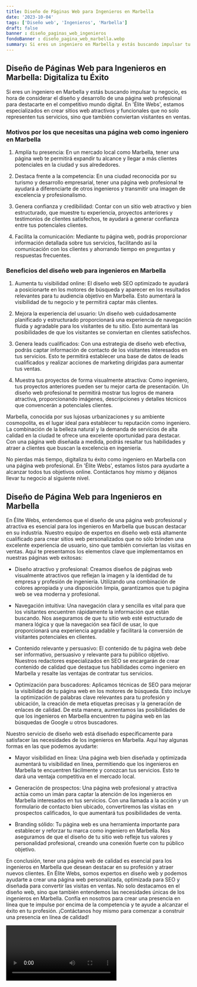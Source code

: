 ```yaml
---
title: Diseño de Páginas Web para Ingenieros en Marbella
date: '2023-10-04'
tags: ['Diseño web', 'Ingenieros', 'Marbella']
draft: false
banner : diseño_paginas_web_ingenieros
fondoBanner : diseño_pagina_web_marbella.webp
summary: Si eres un ingeniero en Marbella y estás buscando impulsar tu negocio, es hora de considerar el diseño y desarrollo de una página web profesional para destacarte en el competitivo mundo digital. En 'Élite Webs', estamos especializados en crear sitios web atractivos y funcionales que no solo representen tus servicios, sino que también conviertan visitantes en ventas.
---
```


## Diseño de Páginas Web para Ingenieros en Marbella: Digitaliza tu Éxito

Si eres un ingeniero en Marbella y estás buscando impulsar tu negocio, es hora de considerar el diseño y desarrollo de una página web profesional para destacarte en el competitivo mundo digital. En 'Élite Webs', estamos especializados en crear sitios web atractivos y funcionales que no solo representen tus servicios, sino que también conviertan visitantes en ventas.

### Motivos por los que necesitas una página web como ingeniero en Marbella

1. Amplía tu presencia: En un mercado local como Marbella, tener una página web te permitirá expandir tu alcance y llegar a más clientes potenciales en la ciudad y sus alrededores. 

2. Destaca frente a la competencia: En una ciudad reconocida por su turismo y desarrollo empresarial, tener una página web profesional te ayudará a diferenciarte de otros ingenieros y transmitir una imagen de excelencia y profesionalismo.

3. Genera confianza y credibilidad: Contar con un sitio web atractivo y bien estructurado, que muestre tu experiencia, proyectos anteriores y testimonios de clientes satisfechos, te ayudará a generar confianza entre tus potenciales clientes.

4. Facilita la comunicación: Mediante tu página web, podrás proporcionar información detallada sobre tus servicios, facilitando así la comunicación con los clientes y ahorrando tiempo en preguntas y respuestas frecuentes.

### Beneficios del diseño web para ingenieros en Marbella

1. Aumenta tu visibilidad online: El diseño web SEO optimizado te ayudará a posicionarte en los motores de búsqueda y aparecer en los resultados relevantes para tu audiencia objetivo en Marbella. Esto aumentará la visibilidad de tu negocio y te permitirá captar más clientes.

2. Mejora la experiencia del usuario: Un diseño web cuidadosamente planificado y estructurado proporcionará una experiencia de navegación fluida y agradable para los visitantes de tu sitio. Esto aumentará las posibilidades de que los visitantes se conviertan en clientes satisfechos.

3. Genera leads cualificados: Con una estrategia de diseño web efectiva, podrás captar información de contacto de los visitantes interesados en tus servicios. Esto te permitirá establecer una base de datos de leads cualificados y realizar acciones de marketing dirigidas para aumentar tus ventas.

4. Muestra tus proyectos de forma visualmente atractiva: Como ingeniero, tus proyectos anteriores pueden ser tu mejor carta de presentación. Un diseño web profesional te permitirá mostrar tus logros de manera atractiva, proporcionando imágenes, descripciones y detalles técnicos que convencerán a potenciales clientes.

Marbella, conocida por sus lujosas urbanizaciones y su ambiente cosmopolita, es el lugar ideal para establecer tu reputación como ingeniero. La combinación de la belleza natural y la demanda de servicios de alta calidad en la ciudad te ofrece una excelente oportunidad para destacar. Con una página web diseñada a medida, podrás resaltar tus habilidades y atraer a clientes que buscan la excelencia en ingeniería.

No pierdas más tiempo, digitaliza tu éxito como ingeniero en Marbella con una página web profesional. En 'Élite Webs', estamos listos para ayudarte a alcanzar todos tus objetivos online. Contáctanos hoy mismo y déjanos llevar tu negocio al siguiente nivel.

<GifSeo />

<Cta />

## Diseño de Página Web para Ingenieros en Marbella

En Élite Webs, entendemos que el diseño de una página web profesional y atractiva es esencial para los ingenieros en Marbella que buscan destacar en su industria. Nuestro equipo de expertos en diseño web está altamente cualificado para crear sitios web personalizados que no sólo brinden una excelente experiencia de usuario, sino que también conviertan las visitas en ventas. Aquí te presentamos los elementos clave que implementamos en nuestras páginas web exitosas:

- Diseño atractivo y profesional: Creamos diseños de páginas web visualmente atractivos que reflejan la imagen y la identidad de tu empresa y profesión de ingeniería. Utilizando una combinación de colores apropiada y una disposición limpia, garantizamos que tu página web se vea moderna y profesional.

- Navegación intuitiva: Una navegación clara y sencilla es vital para que los visitantes encuentren rápidamente la información que están buscando. Nos aseguramos de que tu sitio web esté estructurado de manera lógica y que la navegación sea fácil de usar, lo que proporcionará una experiencia agradable y facilitará la conversión de visitantes potenciales en clientes.

- Contenido relevante y persuasivo: El contenido de tu página web debe ser informativo, persuasivo y relevante para tu público objetivo. Nuestros redactores especializados en SEO se encargarán de crear contenido de calidad que destaque tus habilidades como ingeniero en Marbella y resalte las ventajas de contratar tus servicios.

- Optimización para buscadores: Aplicamos técnicas de SEO para mejorar la visibilidad de tu página web en los motores de búsqueda. Esto incluye la optimización de palabras clave relevantes para tu profesión y ubicación, la creación de meta etiquetas precisas y la generación de enlaces de calidad. De esta manera, aumentamos las posibilidades de que los ingenieros en Marbella encuentren tu página web en las búsquedas de Google u otros buscadores.

Nuestro servicio de diseño web está diseñado específicamente para satisfacer las necesidades de los ingenieros en Marbella. Aquí hay algunas formas en las que podemos ayudarte:

- Mayor visibilidad en línea: Una página web bien diseñada y optimizada aumentará tu visibilidad en línea, permitiendo que los ingenieros en Marbella te encuentren fácilmente y conozcan tus servicios. Esto te dará una ventaja competitiva en el mercado local.

- Generación de prospectos: Una página web profesional y atractiva actúa como un imán para captar la atención de los ingenieros en Marbella interesados en tus servicios. Con una llamada a la acción y un formulario de contacto bien ubicado, convertiremos las visitas en prospectos calificados, lo que aumentará tus posibilidades de venta.

- Branding sólido: Tu página web es una herramienta importante para establecer y reforzar tu marca como ingeniero en Marbella. Nos aseguramos de que el diseño de tu sitio web refleje tus valores y personalidad profesional, creando una conexión fuerte con tu público objetivo.

En conclusión, tener una página web de calidad es esencial para los ingenieros en Marbella que desean destacar en su profesión y atraer nuevos clientes. En Élite Webs, somos expertos en diseño web y podemos ayudarte a crear una página web personalizada, optimizada para SEO y diseñada para convertir las visitas en ventas. No solo destacamos en el diseño web, sino que también entendemos las necesidades únicas de los ingenieros en Marbella. Confía en nosotros para crear una presencia en línea que te impulse por encima de la competencia y te ayude a alcanzar el éxito en tu profesión. ¡Contáctanos hoy mismo para comenzar a construir una presencia en línea de calidad!

<Video />

<CtaBot job='Ingenieros' city='Marbella'/>

<Gmaps query='Marbella+españa+maps' />